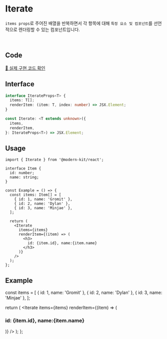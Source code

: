 
# Iterate

`items props`로 주어진 배열을 반복하면서 각 항목에 대해 `특정 요소 및 컴포넌트`를 선언적으로 렌더링할 수 있는 컴포넌트입니다.

<br />

## Code
[🔗 실제 구현 코드 확인](https://github.com/modern-agile-team/modern-kit/blob/main/packages/react/src/components/Iterate/index.tsx)

## Interface
```ts title="typescript"
interface IterateProps<T> {
  items: T[];
  renderItem: (item: T, index: number) => JSX.Element;
}

const Iterate: <T extends unknown>({
  items,
  renderItem,
}: IterateProps<T>) => JSX.Element;
```

## Usage
```tsx title="typescript"
import { Iterate } from '@modern-kit/react';

interface Item {
  id: number;
  name: string;
}

const Example = () => {
  const items: Item[] = [
    { id: 1, name: 'Gromit' },
    { id: 2, name: 'Dylan' },
    { id: 3, name: 'Minjae' },
  ];

  return (
    <Iterate
      items={items}
      renderItem={(item) => (
        <h3>
          id: {item.id}, name:{item.name}
        </h3>
      )}
    />
  );
};
```

## Example

  const items = [
    { id: 1, name: 'Gromit' },
    { id: 2, name: 'Dylan' },
    { id: 3, name: 'Minjae' },
  ];

  return (
    <Iterate
      items={items}
      renderItem={(item) => (
        <h3>
          id: {item.id}, name:{item.name}
        </h3>
      )}
    />
  );
};

<Example />